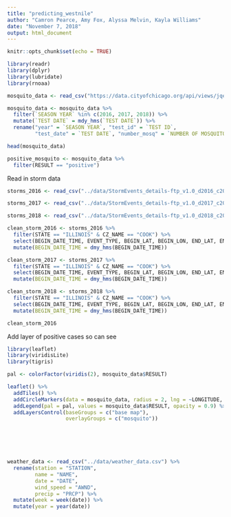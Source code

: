 ```yaml
---
title: "predicting_westnile"
author: "Camron Pearce, Amy Fox, Alyssa Melvin, Kayla Williams"
date: "November 7, 2018"
output: html_document
---
```


```r
knitr::opts_chunk$set(echo = TRUE)
```



```r

library(readr)
library(dplyr)
library(lubridate)
library(rnoaa)


```

```r
mosquito_data <- read_csv("https://data.cityofchicago.org/api/views/jqe8-8r6s/rows.csv?accessType=DOWNLOAD") 

mosquito_data <- mosquito_data %>%
  filter(`SEASON YEAR` %in% c(2016, 2017, 2018)) %>%
  mutate(`TEST DATE` = mdy_hms(`TEST DATE`)) %>% 
  rename("year" = `SEASON YEAR`, "test_id" = `TEST ID`, 
         "test_date" = `TEST DATE`, "number_mosq" = `NUMBER OF MOSQUITOES`)

head(mosquito_data)

positive_mosquito <- mosquito_data %>%
  filter(RESULT == "positive")

```

Read in storm data
```r
storms_2016 <- read_csv("../data/StormEvents_details-ftp_v1.0_d2016_c20180718.csv") 

storms_2017 <- read_csv("../data/StormEvents_details-ftp_v1.0_d2017_c20181017.csv")

storms_2018 <- read_csv("../data/StormEvents_details-ftp_v1.0_d2018_c20181017.csv")

clean_storm_2016 <- storms_2016 %>%
  filter(STATE == "ILLINOIS" & CZ_NAME == "COOK") %>%
  select(BEGIN_DATE_TIME, EVENT_TYPE, BEGIN_LAT, BEGIN_LON, END_LAT, END_LON)%>%
  mutate(BEGIN_DATE_TIME = dmy_hms(BEGIN_DATE_TIME))

clean_storm_2017 <- storms_2017 %>%
  filter(STATE == "ILLINOIS" & CZ_NAME == "COOK") %>%
  select(BEGIN_DATE_TIME, EVENT_TYPE, BEGIN_LAT, BEGIN_LON, END_LAT, END_LON)%>%
  mutate(BEGIN_DATE_TIME = dmy_hms(BEGIN_DATE_TIME))

clean_storm_2018 <- storms_2018 %>%
  filter(STATE == "ILLINOIS" & CZ_NAME == "COOK") %>%
  select(BEGIN_DATE_TIME, EVENT_TYPE, BEGIN_LAT, BEGIN_LON, END_LAT, END_LON) %>%
  mutate(BEGIN_DATE_TIME = dmy_hms(BEGIN_DATE_TIME))

clean_storm_2016
```

Add layer of positive cases so can see 
```r
library(leaflet)
library(viridisLite)
library(tigris)

pal <- colorFactor(viridis(2), mosquito_data$RESULT)

leaflet() %>%
  addTiles() %>%
  addCircleMarkers(data = mosquito_data, radius = 2, lng = ~LONGITUDE, lat = ~LATITUDE, color = pal(mosquito_data$RESULT), opacity = 0.9, group = "mosquito") %>%
  addLegend(pal = pal, values = mosquito_data$RESULT, opacity = 0.9) %>%
  addLayersControl(baseGroups = c("base map"),
                   overlayGroups = c("mosquito"))




  
```


```r

weather_data <- read_csv("../data/weather_data.csv") %>% 
  rename(station = "STATION",
         name = "NAME",
         date = "DATE",
         wind_speed = "AWND",
         precip = "PRCP") %>% 
  mutate(week = week(date)) %>% 
  mutate(year = year(date))

```


